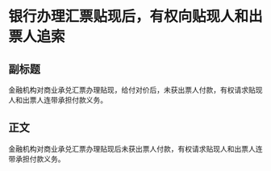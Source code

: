 # 银行办理汇票贴现后，有权向贴现人和出票人追索
## 副标题
金融机构对商业承兑汇票办理贴现，给付对价后，未获出票人付款，有权请求贴现人和出票人连带承担付款义务。
## 正文
金融机构对商业承兑汇票办理贴现后未获出票人付款，有权请求贴现人和出票人连带承担付款义务。